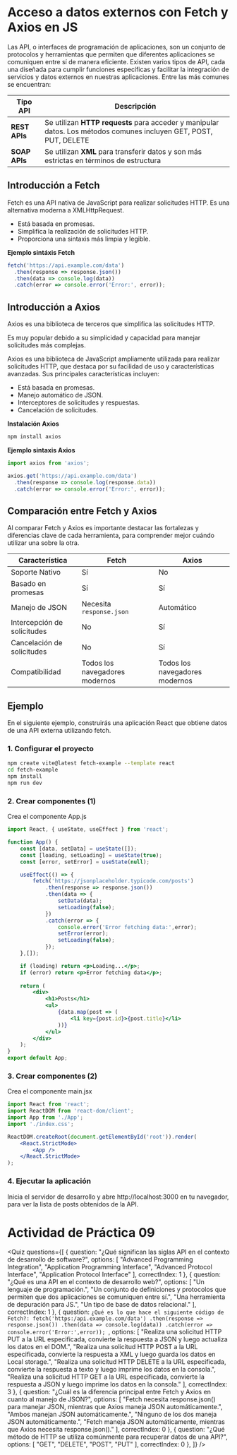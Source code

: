 # Acceso a datos externos con Fetch y Axios en JS

Las API, o interfaces de programación de aplicaciones, son un conjunto de protocolos y herramientas que permiten que diferentes aplicaciones se comuniquen entre sí de manera eficiente. Existen varios tipos de API, cada una diseñada para cumplir funciones específicas y facilitar la integración de servicios y datos externos en nuestras aplicaciones. Entre las más comunes se encuentran:

|Tipo API|Descripción|
|---|---|
|**REST APIs**|Se utilizan **HTTP requests** para acceder y manipular datos. Los métodos comunes incluyen GET, POST, PUT, DELETE|
|**SOAP APIs**|Se utilizan **XML** para transferir datos y son más estrictas en términos de estructura|

## Introducción a Fetch
Fetch es una API nativa de JavaScript para realizar solicitudes HTTP. Es una alternativa moderna a XMLHttpRequest.

- Está basada en promesas.
- Simplifica la realización de solicitudes HTTP.
- Proporciona una sintaxis más limpia y legible.

**Ejemplo sintáxis Fetch**

```js
fetch('https://api.example.com/data') 
  .then(response => response.json()) 
  .then(data => console.log(data)) 
  .catch(error => console.error('Error:', error)); 
```

## Introducción a Axios
Axios es una biblioteca de terceros que simplifica las solicitudes HTTP.

Es muy popular debido a su simplicidad y capacidad para manejar solicitudes más complejas. 

Axios es una biblioteca de JavaScript ampliamente utilizada para realizar solicitudes HTTP, que destaca por su facilidad de uso y características avanzadas. Sus principales características incluyen:

- Está basada en promesas.
- Manejo automático de JSON.
- Interceptores de solicitudes y respuestas.
- Cancelación de solicitudes.

**Instalación Axios**
```sh
npm install axios
```

**Ejemplo sintaxis Axios**

```js
import axios from 'axios';  

axios.get('https://api.example.com/data') 
  .then(response => console.log(response.data)) 
  .catch(error => console.error('Error:', error)); 
```


## Comparación entre Fetch y Axios
Al comparar Fetch y Axios es importante destacar las fortalezas y diferencias clave de cada herramienta, para comprender mejor cuándo utilizar una sobre la otra.

|Característica|Fetch|Axios|
|---|---|---|
|Soporte Nativo|Sí|No|
|Basado en promesas|Sí|Sí|
|Manejo de JSON|Necesita `response.json`|Automático|
|Intercepción de solicitudes|No|Sí|
|Cancelación de solicitudes|No|Sí|
|Compatibilidad|Todos los navegadores modernos|Todos los navegadores modernos|

## Ejemplo
En el siguiente ejemplo, construirás una aplicación React que obtiene datos de una API externa utilizando fetch.

### 1. Configurar el proyecto

```sh
npm create vite@latest fetch-example --template react
cd fetch-example
npm install
npm run dev
```

### 2. Crear componentes (1)
Crea el componente App.js

```jsx
import React, { useState, useEffect } from 'react';

function App() {
    const [data, setData] = useState([]);
    const [loading, setLoading] = useState(true);
    const [error, setError] = useState(null);

    useEffect(() => {
        fetch('https://jsonplaceholder.typicode.com/posts')
            .then(response => response.json())
            .then(data => {
                setData(data);
                setLoading(false);
            })
            .catch(error => {
                console.error('Error fetching data:',error);
                setError(error);
                setLoading(false);
            });
    },[]);

    if (loading) return <p>Loading...</p>;
    if (error) return <p>Error fetching data</p>;
    
    return (
        <div>
            <h1>Posts</h1>
            <ul>
                {data.map(post => (
                    <li key={post.id}>{post.title}</li>
                ))}
            </ul>
        </div>
    );
}
export default App;
```

### 3. Crear componentes (2)
Crea el componente main.jsx

```jsx
import React from 'react';
import ReactDOM from 'react-dom/client';
import App from './App';
import './index.css';

ReactDOM.createRoot(document.getElementById('root')).render(
    <React.StrictMode>
        <App />
    </React.StrictMode>
);
```

### 4. Ejecutar la aplicación
Inicia el servidor de desarrollo y abre http://localhost:3000 en tu navegador, para ver la lista de posts obtenidos de la API. 

# Actividad de Práctica 09

<Quiz questions={[
	{
		question: "¿Qué significan las siglas API en el contexto de desarrollo de software?",
		options: [
			"Advanced Programming Integration",
			"Application Programming Interface",
			"Advanced Protocol Interface",
			"Application Protocol Interface"
		],
		correctIndex: 1
	},
    {
		question: "¿Qué es una API en el contexto de desarrollo web?",
		options: [
			"Un lenguaje de programación.",
			"Un conjunto de definiciones y protocolos que permiten que dos aplicaciones se comuniquen entre sí.",
			"Una herramienta de depuración para JS.",
			"Un tipo de base de datos relacional."
		],
		correctIndex: 1
	},
    {
		question: `¿Qué es lo que hace el siguiente código de Fetch?:
            fetch('https:/api.example.com/data')
                .then(response => response.json())
                .then(data => console.log(data))
                .catch(error => console.error('Error:',error));
        `,
		options: [
			"Realiza una solicitud HTTP PUT a la URL especificada, convierte la respuesta a JSON y luego actualiza los datos en el DOM.",
			"Realiza una solicitud HTTP POST a la URL especificada, convierte la respuesta a XML y luego guarda los datos en Local storage.",
			"Realiza una solicitud HTTP DELETE a la URL especificada, convierte la respuesta a texto y luego imprime los datos en la consola.",
			"Realiza una solicitud HTTP GET a la URL especificada, convierte la respuesta a JSON y luego imprime los datos en la consola."
		],
		correctIndex: 3
	},
    {
		question: "¿Cuál es la diferencia principal entre Fetch y Axios en cuanto al manejo de JSON?",
		options: [
			"Fetch necesita response.json() para manejar JSON, mientras que Axios maneja JSON automáticamente.",
			"Ambos manejan JSON automáticamente.",
			"Ninguno de los dos maneja JSON automáticamente.",
			"Fetch maneja JSON automáticamente, mientras que Axios necesita response.json()."
		],
		correctIndex: 0
	},
    {
		question: "¿Qué método de HTTP se utiliza comúnmente para recuperar datos de una API?",
		options: [
			"GET",
			"DELETE",
			"POST",
			"PUT"
		],
		correctIndex: 0
	},
]} />